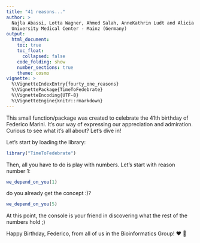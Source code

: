 ```yaml
---
title: "41 reasons..."
author: >
  Najla Abassi, Lotta Wagner, Ahmed Salah, AnneKathrin Ludt and Alicia Poplawski </br>
  University Medical Center - Mainz (Germany)
output: 
  html_document:
    toc: true
    toc_float:
      collapsed: false
    code_folding: show
    number_sections: true
    theme: cosmo
vignette: >
  %\VignetteIndexEntry{fourty_one_reasons}
  %\VignettePackage{TimeToFedebrate}
  %\VignetteEncoding{UTF-8}
  %\VignetteEngine{knitr::rmarkdown}
---
```


This small function/package was created to celebrate the 41th birthday of Federico Marini. It's our way of expressing our appreciation and admiration. Curious to see what it's all about? Let's dive in!

Let's start by loading the library:

```r
library("TimeToFedebrate")
```

Then, all you have to do is play with numbers. Let's start with reason number 1:

```r
we_depend_on_you(1)
```

do you already get the concept :)?

```r
we_depend_on_you(5)
```

At this point, the console is your friend in discovering what the rest of the numbers hold ;)

Happy Birthday, Federico, from all of us in the Bioinformatics Group! ❤️ 🎉


